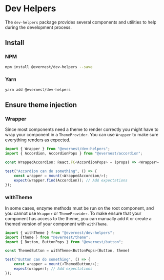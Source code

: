 
<Meta title="Docs/Dev Helpers" />

# Dev Helpers

The `dev-helpers` package provides several components and utilities to help during the development process.

## Install

### NPM

```bash
npm install @evernest/dev-helpers --save
```

### Yarn

```bash
yarn add @evernest/dev-helpers
```

## Ensure theme injection

### Wrapper

Since most components need a theme to render correctly you might have to wrap your component in a
`ThemeProvider`. You can use `Wrapper` to make sure everything renders as expected.

```js
import { Wrapper } from "@evernest/dev-helpers";
import { Accordion, AccordionPops } from "@evernest/accordion";

const WrappedAccordion: React.FC<AccordionPops> = (props) => <Wrapper><Accordion {...props}/></Wrapper>

test("Accordion can do something", () => {
	const wrapper = mount(<WrappedAccordion/>);
	expect(wrapper.find(Accordion)); // Add expectations
});
```

### withTheme

In some cases, enzyme methods must be run on the root component, and you cannot use `Wrapper` or
`ThemeProvider`. To make ensure that your component has access to the theme, you can manually add it or
create a themed version of your component with `withTheme`.

```js
import { withTheme } from "@evernest/dev-helpers";
import {theme } from "@evernest/theme";
import { Button, ButtonPops } from "@evernest/button";

const ThemedButton = withTheme<ButtonPops>(Button, theme)

test("Button can do something", () => {
	const wrapper = mount(<ThemedButton/>);
	expect(wrapper); // Add expectations
});
```

